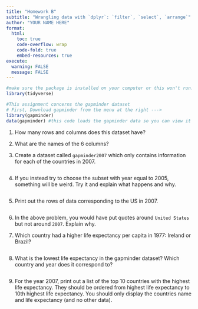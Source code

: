 ```yaml
---
title: "Homework B"
subtitle: "Wrangling data with `dplyr`: `filter`, `select`, `arrange`"
author: "YOUR NAME HERE"
format:
  html:
    toc: true
    code-overflow: wrap
    code-fold: true
    embed-resources: true
execute: 
  warning: FALSE
  message: FALSE
---
```



```r
#make sure the package is installed on your computer or this won't run! 
library(tidyverse)
```


```r
#This assignment concerns the gapminder dataset
# First, Download gapminder from the menu at the right ---> 
library(gapminder)
data(gapminder) #this code loads the gapminder data so you can view it in your environment. Click on the word gapminder to be able see it 
```

1. How many rows and columns does this dataset have? 

2. What are the names of the 6 columns? 

3. Create a dataset called `gapminder2007` which only contains information for each of the countries in 2007. 

```r

```

4. If you instead try to choose the subset with year equal to 2005, something will be weird. Try it and
explain what happens and why.

```r

```

5. Print out the rows of data corresponding to the US in 2007. 

```r

```

6. In the above problem, you would have put quotes around `United States` but not around `2007`. Explain why. 

7. Which country had a higher life expectancy per capita in 1977: Ireland or Brazil? 

```r

```

8. What is the lowest life expectancy in the gapminder dataset? Which country and year does it correspond to? 

```r

```

9. For the year 2007, print out a list of the top 10 countries with the highest life expectancy. They should be ordered from highest life expectancy to 10th highest life expectancy. You should only display the countries name and life expectancy (and no other data). 

```r

```
